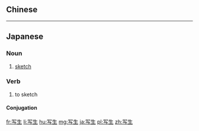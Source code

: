 {{also|寫生}}
==Chinese==
{{zh-see|寫生}}

----

==Japanese==
{{ja-kanjitab|しゃ|せい|yomi=o}}

===Noun===
{{ja-noun|しゃせい|kyu=寫生}}

# [[sketch]]

===Verb===
{{ja-verb-suru|しゃせい|kyu=寫生}}

# to sketch

====Conjugation====
{{ja-suru|しゃせい}}

[[fr:写生]]
[[li:写生]]
[[hu:写生]]
[[mg:写生]]
[[ja:写生]]
[[pl:写生]]
[[zh:写生]]